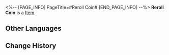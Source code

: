 <%-- [PAGE_INFO]
PageTitle=#Reroll Coin#
[END_PAGE_INFO] --%>
{{Item Infobox
|id          = 281017
|image       = Item Reroll Coin.png
|type        = 
|invCategory = 
|rarity      = 3
|effect      = 
|description = A special item used to backtrack in Board Encounters. It allows you to re-roll the die again.
}}
{{Description|The wish of "having no regrets" materialized into a mysterious coin.<br /><br />''"The decision you want to make via tossing a coin was already decided long before the coin fell."''}}
'''Reroll Coin''' is a [[Item]].

==Other Languages==
{{Other Languages
|en   = Reroll Coin
|zhs  = 重抛硬币
|zht  = 重擲硬幣
|ja   = トスコイン
|ko   = 다시 던지기 코인
|es   = Moneda de reintento
|fr   = Pièce de relance
|ru   = Монетка переброса
|th   = เหรียญทอยใหม่
|vi   = Xu Ném Lại
|de   = Neuwurf-Münze
|id   = Koin Lempar Ulang
|pt   = Moeda de Nova Jogada
}}

==Change History==
{{Change History|2.1}}